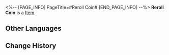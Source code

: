 <%-- [PAGE_INFO]
PageTitle=#Reroll Coin#
[END_PAGE_INFO] --%>
{{Item Infobox
|id          = 281017
|image       = Item Reroll Coin.png
|type        = 
|invCategory = 
|rarity      = 3
|effect      = 
|description = A special item used to backtrack in Board Encounters. It allows you to re-roll the die again.
}}
{{Description|The wish of "having no regrets" materialized into a mysterious coin.<br /><br />''"The decision you want to make via tossing a coin was already decided long before the coin fell."''}}
'''Reroll Coin''' is a [[Item]].

==Other Languages==
{{Other Languages
|en   = Reroll Coin
|zhs  = 重抛硬币
|zht  = 重擲硬幣
|ja   = トスコイン
|ko   = 다시 던지기 코인
|es   = Moneda de reintento
|fr   = Pièce de relance
|ru   = Монетка переброса
|th   = เหรียญทอยใหม่
|vi   = Xu Ném Lại
|de   = Neuwurf-Münze
|id   = Koin Lempar Ulang
|pt   = Moeda de Nova Jogada
}}

==Change History==
{{Change History|2.1}}